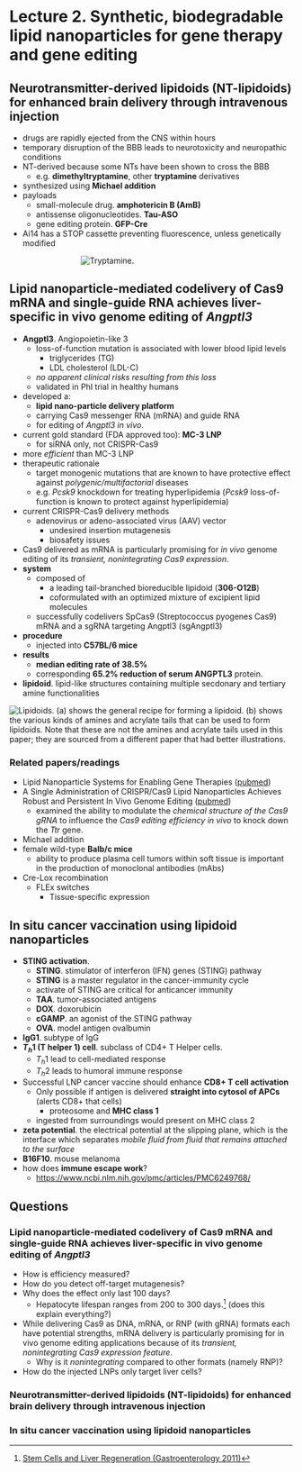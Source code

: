 # Lecture 2. Synthetic, biodegradable lipid nanoparticles for gene therapy and gene editing

## Neurotransmitter-derived lipidoids (NT-lipidoids) for enhanced brain delivery through intravenous injection
- drugs are rapidly ejected from the CNS within hours
- temporary disruption of the BBB leads to neurotoxicity and neuropathic conditions
- NT-derived because some NTs have been shown to cross the BBB
  - e.g. **dimethyltryptamine**, other **tryptamine** derivatives
- synthesized using **Michael addition**
- payloads
  - small-molecule drug. **amphotericin B (AmB)**
  - antissense oligonucleotides. **Tau-ASO**
  - gene editing protein. **GFP-Cre**
- Ai14 has a STOP cassette preventing fluorescence, unless genetically modified

<div style="width: 250px; margin: 0 auto;">

![Tryptamine.](./tryptamine.png)

</div>

## Lipid nanoparticle-mediated codelivery of Cas9 mRNA and single-guide RNA achieves liver-specific in vivo genome editing of _Angptl3_

- **Angptl3**. Angiopoietin-like 3
  - loss-of-function mutation is associated with lower blood lipid levels
    - triglycerides (TG)
    - LDL cholesterol (LDL-C)
  - _no apparent clinical risks resulting from this loss_
  - validated in PhI trial in healthy humans
- developed a:
  - **lipid nano-particle delivery platform** 
  - carrying Cas9 messenger RNA (mRNA) and guide RNA
  - for editing of _Angptl3_ _in vivo_.
- current gold standard (FDA approved too): **MC-3 LNP**
  - for siRNA only, not CRISPR-Cas9
- more _efficient_ than MC-3 LNP
- therapeutic rationale
  - target monogenic mutations that are known to have protective effect against _polygenic/multifactorial_ diseases
  - e.g. _Pcsk9_ knockdown for treating hyperlipidemia (_Pcsk9_ loss-of-function is known to protect against hyperlipidemia)
- current CRISPR-Cas9 delivery methods
  - adenovirus or adeno-associated virus (AAV) vector
    - undesired insertion mutagenesis
    - biosafety issues
- Cas9 delivered as mRNA is particularly promising for _in vivo_ genome editing of its _transient, nonintegrating Cas9 expression_.
- **system**
  - composed of
    - a leading tail-branched bioreducible lipidoid (**306-O12B**)
    - coformulated with an optimized mixture of excipient lipid molecules
  - successfully codelivers SpCas9 (Streptococcus pyogenes Cas9) mRNA and a sgRNA targeting Angptl3 (sgAngptl3)
- **procedure**
  - injected into **C57BL/6 mice**
- **results**
  - **median editing rate of 38.5%**
  - corresponding **65.2% reduction of serum ANGPTL3** protein.
- **lipidoid**. lipid-like structures containing multiple secdonary and tertiary amine functionalities

![Lipidoids. (a) shows the general recipe for forming a lipidoid. (b) shows the various kinds of amines and acrylate tails that can be used to form lipidoids. Note that these are not the amines and acrylate tails used in this paper; they are sourced from a different paper that had better illustrations.](./lipidoids.png)

### Related papers/readings
- Lipid Nanoparticle Systems for Enabling Gene Therapies ([pubmed](https://www.ncbi.nlm.nih.gov/pmc/articles/PMC5498813/))
- A Single Administration of CRISPR/Cas9 Lipid Nanoparticles Achieves Robust and Persistent In Vivo Genome Editing ([pubmed](https://pubmed.ncbi.nlm.nih.gov/29490262/))
  - examined the ability to modulate the _chemical structure of the Cas9 gRNA_ to influence the _Cas9 editing efficiency_ _in vivo_ to knock down the _Ttr_ gene.
- Michael addition
- female wild-type **Balb/c mice**
  - ability to produce plasma cell tumors within soft tissue is important in the production of monoclonal antibodies (mAbs)
- Cre-Lox recombination
  - FLEx switches
    - Tissue-specific expression

## In situ cancer vaccination using lipidoid nanoparticles
- **STING activation**.
  - **STING**. stimulator of interferon (IFN) genes (STING) pathway
  - **STING** is a master regulator in the cancer-immunity cycle
  - activate of STING are critical for anticancer immunity
  - **TAA**. tumor-associated antigens
  - **DOX**. doxorubicin
  - **cGAMP**. an agonist of the STING pathway
  - **OVA**. model antigen ovalbumin
- **IgG1**. subtype of IgG
- **$T_h1$ (T helper 1) cell**. subclass of CD4+ T Helper cells.
  - $T_h1$ lead to cell-mediated response
  - $T_h2$ leads to humoral immune response
- Successful LNP cancer vaccine should enhance **CD8+ T cell activation**
  - Only possible if antigen is delivered **straight into cytosol of APCs** (alerts CD8+ that cells)
    - proteosome and **MHC class 1**
  - ingested from surroundings would present on MHC class 2
- **zeta potential**. the electrical potential at the slipping plane, which is the interface which separates _mobile fluid from fluid that remains attached to the surface_
- **B16F10**. mouse melanoma
- how does **immune escape work**?
  - https://www.ncbi.nlm.nih.gov/pmc/articles/PMC6249768/

## Questions

### Lipid nanoparticle-mediated codelivery of Cas9 mRNA and single-guide RNA achieves liver-specific in vivo genome editing of _Angptl3_

- How is efficiency measured?
- How do you detect off-target mutagenesis?
- Why does the effect only last 100 days?
  - Hepatocyte lifespan ranges from 200 to 300 days.[^livercells] (does this explain everything?)
- While delivering Cas9 as DNA, mRNA, or RNP (with gRNA) formats each have potential strengths, mRNA delivery is particularly promising for in vivo genome editing applications because of its _transient, nonintegrating Cas9 expression feature_.
  - Why is it _nonintegrating_ compared to other formats (namely RNP)?
- How do the injected LNPs only target liver cells?

### Neurotransmitter-derived lipidoids (NT-lipidoids) for enhanced brain delivery through intravenous injection

### In situ cancer vaccination using lipidoid nanoparticles

[^livercells]: [Stem Cells and Liver Regeneration (Gastroenterology 2011)](https://www.ncbi.nlm.nih.gov/pmc/articles/PMC3136245/)